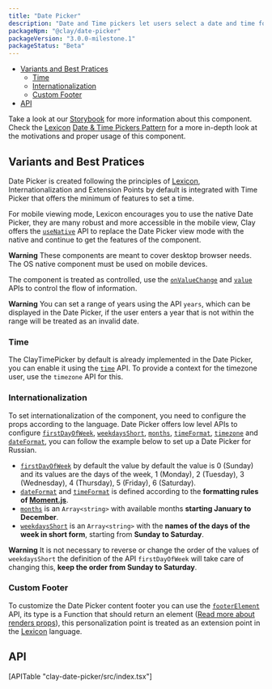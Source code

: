```yaml
---
title: "Date Picker"
description: "Date and Time pickers let users select a date and time for a form."
packageNpm: "@clay/date-picker"
packageVersion: "3.0.0-milestone.1"
packageStatus: "Beta"
---
```



<div class="nav-toc">

- [Variants and Best Pratices](#variants-and-best-pratices)
  - [Time](#time)
  - [Internationalization](#internationalization)
  - [Custom Footer](#custom-footer)
- [API](#api)

</div>

<div class="clay-site-alert alert alert-warning">
   Take a look at our <a href="https://storybook-clayui.netlify.com/?path=/story/claydatepicker--default">Storybook</a> for more information about this component.
</div>

<div class="clay-site-alert alert alert-info">
	Check the <a href="https://liferay.design/lexicon/">Lexicon</a> <a href="https://liferay.design/lexicon/core-components/forms/picker-date-time/">Date & Time Pickers Pattern</a> for a more in-depth look at the motivations and proper usage of this component.
</div>

## Variants and Best Pratices

Date Picker is created following the principles of <a href="https://liferay.design/lexicon/core-components/forms/picker-date-time/">Lexicon</a>, Internationalization and Extension Points by default is integrated with Time Picker that offers the minimum of features to set a time.

For mobile viewing mode, Lexicon encourages you to use the native Date Picker, they are many robust and more accessible in the mobile view, Clay offers the [`useNative`](#api-useNative) API to replace the Date Picker view mode with the native and continue to get the features of the component.

<div class="clay-site-alert alert alert-warning">
	<strong class="lead">Warning</strong>
	These components are meant to cover desktop browser needs. The OS native component must be used on mobile devices.
</div>

The component is treated as controlled, use the [`onValueChange`](#api-onValueChange) and [`value`](#api-value) APIs to control the flow of information.

<div class="clay-site-alert alert alert-warning">
	<strong class="lead">Warning</strong>
	You can set a range of years using the API <code class="language-text">years</code>, which can be displayed in the Date Picker, if the user enters a year that is not within the range will be treated as an invalid date.
</div>

<DatePickerWithState />

### Time

The ClayTimePicker by default is already implemented in the Date Picker, you can enable it using the [`time`](#api-time) API. To provide a context for the timezone user, use the `timezone` API for this.

<DatePickerWithTime />

### Internationalization

To set internationalization of the component, you need to configure the props according to the language. Date Picker offers low level APIs to configure [`firstDayOfWeek`](#api-firstDayOfWeek), [`weekdaysShort`](#api-weekdaysShort), [`months`](#api-months), [`timeFormat`](#api-timeFormat), [`timezone`](#api-timezone) and [`dateFormat`](#api-dateFormat), you can follow the example below to set up a Date Picker for Russian.

<DatePickerLocale />

- [`firstDayOfWeek`](#api-firstDayOfWeek) by default the value  by default the value is 0 (Sunday) and its values ​​are the days of the week, 1 (Monday), 2 (Tuesday), 3 (Wednesday), 4 (Thursday), 5 (Friday), 6 (Saturday).
- [`dateFormat`](#api-dateFormat) and [`timeFormat`](#api-timeFormat) is defined according to the **formatting rules of [Moment.js](https://momentjs.com/docs/#/parsing/string-format/)**.
- [`months`](#api-months) is an `Array<string>` with available months **starting January to December**.
- [`weekdaysShort`](#api-weekdaysShort) is an `Array<string>` with the **names of the days of the week in short form**, starting from **Sunday to Saturday**.

<div class="clay-site-alert alert alert-warning">
	<strong class="lead">Warning</strong>
	It is not necessary to reverse or change the order of the values ​​of <code class="language-text">weekdaysShort</code> the definition of the API <code class="language-text">firstDayOfWeek</code> will take care of changing this, <b>keep the order from Sunday to Saturday</b>.
</div>

### Custom Footer

To customize the Date Picker content footer you can use the [`footerElement`](#api-footerElement) API, its type is a Function that should return an element ([Read more about renders props](https://reactjs.org/docs/render-props.html)), this personalization point is treated as an extension point in the <a href="https://liferay.design/lexicon/">Lexicon</a> language.

<DatePickerCustomFooter />

## API

<div>
	[APITable "clay-date-picker/src/index.tsx"]
</div>
